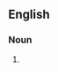 {{also|minéralisation}}

==English==

===Noun===
{{en-noun|-}}

# {{alternative spelling of|mineralization|lang=en}}